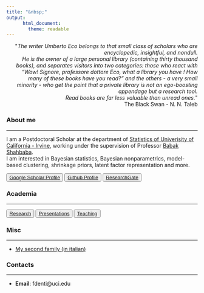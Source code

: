 ```yaml
---
title: "&nbsp;"
output: 
      html_document:
        theme: readable
---
```


  
  <div style="text-align: right"> <p>&quot;<em>The writer Umberto Eco belongs to that small class of scholars who are encyclopedic, insightful, and nondull.<br>He is the owner of a large personal library (containing thirty thousand books), and separates visitors into two categories: those who react with “Wow! Signore, professore dottore Eco, what a library you have ! How many of these books have you read?” and the others - a very small minority - who get the point that a private library is not an ego-boosting appendage but a research tool.<br> Read books are far less valuable than unread ones.</em>&quot; <br> The Black Swan - N. N. Taleb</p>
  </div>
  
  
  
### About me
  
---
  
I am a Postdoctoral Scholar at the department of [Statistics of Univerisity of California - Irvine](https://www.stat.uci.edu/), working under the supervision of Professor [Babak Shahbaba](https://www.ics.uci.edu/~babaks/).  
I am interested in Bayesian statistics, Bayesian nonparametrics, model-based clustering, shrinkage priors, latent factor representation and more.  
<!---
* [Github Profile](https://github.com/Fradenti)
* [Google Scholar Profile](https://scholar.google.com/citations?user=DLiw19MAAAAJ&hl=en)
-->

<button type="button" name="button" class="btn">[Google Scholar Profile](https://scholar.google.com/citations?user=DLiw19MAAAAJ&hl=en)</button>
<button type="button" name="button" class="btn">[Github Profile](https://github.com/Fradenti)</button>
<button type="button" name="button" class="btn">[ResearchGate](https://www.researchgate.net/profile/Francesco-Denti-2)</button>


### Academia

---

<!---
* [Research](/Rmarkdowns/Research)
* [Presentations](/Rmarkdowns/ConferencesAndTalks)
* [Teaching](/Teaching)
--->

<button type="button" name="button" class="btn">[Research](/Rmarkdowns/Research)</button>
<button type="button" name="button" class="btn">[Presentations](/Rmarkdowns/ConferencesAndTalks)</button>
<button type="button" name="button" class="btn">[Teaching](/Teaching)</button>


### Misc

---

* [My second family (in italian)](http://www.compagniameteor.it/)

### Contacts

---

* **Email**: fdenti@uci.edu

